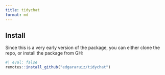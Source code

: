 ```yaml
---
title: tidychat
format: md
---
```


## Install

Since this is a very early version of the package, you can either clone the
repo, or install the package from GH:

```r
#| eval: false
remotes::install_github("edgararuiz/tidychat")
```
